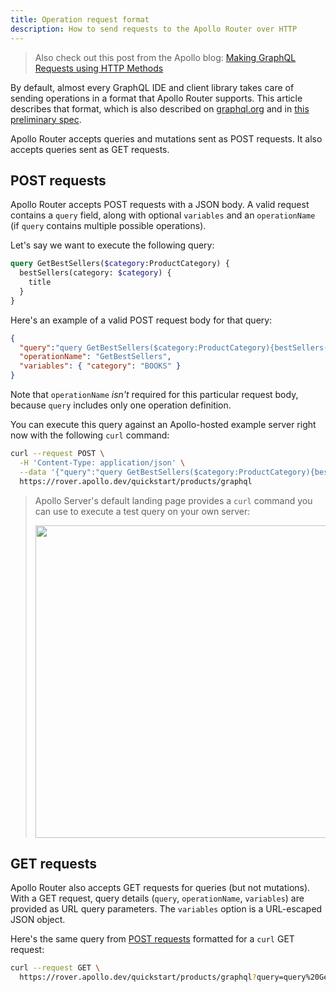 ```yaml
---
title: Operation request format
description: How to send requests to the Apollo Router over HTTP
---
```


> Also check out this post from the Apollo blog: [Making GraphQL Requests using HTTP Methods](https://www.apollographql.com/blog/graphql/basics/making-graphql-requests-using-http-methods/)

By default, almost every GraphQL IDE and client library takes care of sending operations in a format that Apollo Router supports. This article describes that format, which is also described on [graphql.org](https://graphql.org/learn/serving-over-http/) and in [this preliminary spec](https://github.com/graphql/graphql-over-http).

Apollo Router accepts queries and mutations sent as POST requests. It also accepts queries sent as GET requests.

## POST requests

Apollo Router accepts POST requests with a JSON body. A valid request contains a `query` field, along with optional `variables` and an `operationName` (if `query` contains multiple possible operations).

Let's say we want to execute the following query:

```graphql
query GetBestSellers($category:ProductCategory) {
  bestSellers(category: $category) {
    title
  }
}
```

 Here's an example of a valid POST request body for that query:

```json
{
  "query":"query GetBestSellers($category:ProductCategory){bestSellers(category: $category){title}}",
  "operationName": "GetBestSellers",
  "variables": { "category": "BOOKS" }
}
```

Note that `operationName` _isn't_ required for this particular request body, because `query` includes only one operation definition.

You can execute this query against an Apollo-hosted example server right now with the following `curl` command:

```sh
curl --request POST \
  -H 'Content-Type: application/json' \
  --data '{"query":"query GetBestSellers($category:ProductCategory){bestSellers(category: $category){title}}", "operationName":"GetBestSellers", "variables":{"category":"BOOKS"}}' \
  https://rover.apollo.dev/quickstart/products/graphql
```

> Apollo Server's default landing page provides a `curl` command you can use to execute a test query on your own server:
>
> <img class="screenshot" src="./images/as-landing-page-production.jpg" width="500" />

## GET requests

Apollo Router also accepts GET requests for queries (but not mutations). With a GET request, query details (`query`, `operationName`, `variables`) are provided as URL query parameters. The `variables` option is a URL-escaped JSON object.

Here's the same query from [POST requests](#post-requests) formatted for a `curl` GET request:

```sh
curl --request GET \
  https://rover.apollo.dev/quickstart/products/graphql?query=query%20GetBestSellers%28%24category%3AProductCategory%29%7BbestSellers%28category%3A%20%24category%29%7Btitle%7D%7D&operationName=GetBestSellers&variables=%7B%22category%22%3A%22BOOKS%22%7D
```
